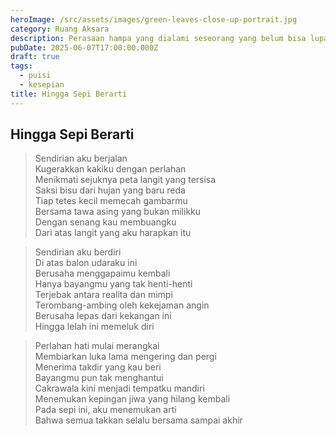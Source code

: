 ```yaml
---
heroImage: /src/assets/images/green-leaves-close-up-portrait.jpg
category: Ruang Aksara
description: Perasaan hampa yang dialami seseorang yang belum bisa lupa.
pubDate: 2025-06-07T17:00:00.000Z
draft: true
tags:
  - puisi
  - kesepian
title: Hingga Sepi Berarti
---
```


## Hingga Sepi Berarti

> Sendirian aku berjalan\
> Kugerakkan kakiku dengan perlahan\
> Menikmati sejuknya peta langit yang tersisa\
> Saksi bisu dari hujan yang baru reda\
> Tiap tetes kecil memecah gambarmu\
> Bersama tawa asing yang bukan milikku\
> Dengan senang kau membuangku\
> Dari atas langit yang aku harapkan itu

> Sendirian aku berdiri\
> Di atas balon udaraku ini\
> Berusaha menggapaimu kembali\
> Hanya bayangmu yang tak henti-henti\
> Terjebak antara realita dan mimpi\
> Terombang-ambing oleh kekejaman angin\
> Berusaha lepas dari kekangan ini\
> Hingga lelah ini memeluk diri

> Perlahan hati mulai merangkai\
> Membiarkan luka lama mengering dan pergi\
> Menerima takdir yang kau beri\
> Bayangmu pun tak menghantui\
> Cakrawala kini menjadi tempatku mandiri\
> Menemukan kepingan jiwa yang hilang kembali\
> Pada sepi ini, aku menemukan arti\
> Bahwa semua takkan selalu bersama sampai akhir
